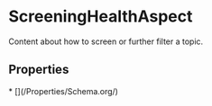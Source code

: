 # ScreeningHealthAspect

Content about how to screen or further filter a topic.

## Properties

<Grid>
* [](/Properties/Schema.org/)

</Grid>

